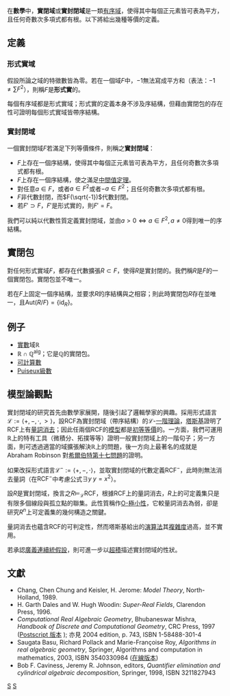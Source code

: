 {{NoteTA
|G1 = Math
|1 = zh-cn:域; zh-tw:體;
}}
在'''數學'''中，'''實閉域'''或'''實封閉域'''是一類[[有序域|有序域]]，使得其中每個正元素皆可表為平方，且任何奇數次多項式都有根。以下將給出幾種等價的定義。

==定義==
===形式實域===
假設所論之域的特徵數皆為零。若在一個域<math>F</math>中，<math>-1</math>無法寫成平方和（表法：<math>-1 \neq \sum F^2</math>），則稱<math>F</math>是'''形式實'''的。

每個有序域都是形式實域；形式實的定義本身不涉及序結構，但藉由實閉包的存在性可證明每個形式實域皆帶序結構。

===實封閉域===
一個實封閉域<math>F</math>若滿足下列等價條件，則稱之'''實封閉域'''：

* <math>F</math>上存在一個序結構，使得其中每個正元素皆可表為平方，且任何奇數次多項式都有根。
* <math>F</math>上存在一個序結構，使之滿足[[中間值定理|中間值定理]]。
* 對任意<math>a \in F</math>，或者<math>a \in F^2</math>或者<math>-a \in F^2</math>；且任何奇數次多項式都有根。
* <math>F</math>非代數封閉，而<math>F(\sqrt{-1})</math>代數封閉。
* 若<math>F' \supset F</math>，<math>F'</math>是形式實的，則<math>F'=F</math>。

我們可以純以代數性質定義實封閉域，並由<math>a > 0 \Leftrightarrow a \in F^2, a \neq 0</math>得到唯一的序結構。

==實閉包==
對任何形式實域<math>F</math>，都存在代數擴張<math>R \subset F</math>，使得<math>R</math>是實封閉的。我們稱<math>R</math>是<math>F</math>的一個實閉包。實閉包並不唯一。

若在<math>F</math>上固定一個序結構，並要求<math>R</math>的序結構與之相容；則此時實閉包<math>R</math>存在並唯一，且<math>\mathrm{Aut}(R/F) = \{\mathrm{id}_R\}</math>。

==例子==
* [[實數|實數]]域<math>\mathbb{R}</math>
* <math>\mathbb{R} \cap \mathbb{Q}^\mathrm{alg}</math>；它是<math>\mathbb{Q}</math>的實閉包。
* [[可計算數|可計算數]]
* [[Puiseux級數|Puiseux級數]]

==模型論觀點==
實封閉域的研究首先由數學家展開，隨後引起了邏輯學家的興趣。採用形式語言<math>\mathcal{L} := \langle +, -, \cdot, > \rangle</math>，設<math>\mathrm{RCF}</math>為實封閉域（帶序結構）的<math>\mathcal{L}</math>-[[一階邏輯|一階理論]]，[[塔斯基|塔斯基]]證明了<math>\mathrm{RCF}</math>上有[[量詞消去|量詞消去]]；因此任兩個<math>\mathrm{RCF}</math>的[[模型論|模型]]都是[[初等等價|初等等價]]的。一方面，我們可運用<math>\mathbb{R}</math>上的特有工具（微積分、拓撲等等）證明一般實封閉域上的一階句子；另一方面，則可透過適當的域擴張解決<math>\mathbb{R}</math>上的問題，後一方向上最著名的成就是 Abraham Robinson 對[[希爾伯特第十七問題|希爾伯特第十七問題]]的證明。

如果改採形式語言<math>\mathcal{L}^- := \langle +, -, \cdot \rangle</math>，並取實封閉域的代數定義<math>\mathrm{RCF}^-</math>，此時則無法消去量詞（在<math>\mathrm{RCF}^-</math>中考慮公式<math>\exists y\; y=x^2</math>）。

設<math>R</math>是實封閉域，換言之<math>R \models_\mathcal{L} \mathrm{RCF}</math>，根據<math>\mathrm{RCF}</math>上的量詞消去，<math>R</math>上的可定義集只是有限多個線段與孤立點的聯集。此性質稱作[[O-極小性|O-極小性]]，它較量詞消去為弱，卻是研究<math>R^n</math>上可定義集的幾何構造之關鍵。

量詞消去也蘊含<math>\mathrm{RCF}</math>的可判定性，然而塔斯基給出的[[演算法|演算法]]其[[計算複雜性理論|複雜度]]過高，並不實用。

若承認[[連續統假設|廣義連續統假設]]，則可進一步以[[超積|超積]]描述實封閉域的性狀。

==文獻==
* Chang, Chen Chung and Keisler, H. Jerome: ''Model Theory'', North-Holland, 1989.
* H. Garth Dales and W. Hugh Woodin: ''Super-Real Fields'', Clarendon Press, 1996.
* ''Computational Real Algebraic Geometry'', Bhubaneswar Mishra, ''Handbook of Discrete and Computational Geometry'', CRC Press, 1997 ([http://www.cs.nyu.edu/mishra/PUBLICATIONS/97.real-alg.ps Postscript 版本] {{Wayback|url=http://www.cs.nyu.edu/mishra/PUBLICATIONS/97.real-alg.ps |date=20191030143515 }}); 亦見 2004 edition, p. 743, ISBN 1-58488-301-4
* Saugata Basu, Richard Pollack and Marie-Françoise Roy, ''Algorithms in real algebraic geometry'', Springer, Algorithms and computation in mathematics, 2003, ISBN 3540330984 ([https://web.archive.org/web/20070314030807/http://perso.univ-rennes1.fr/marie-francoise.roy/bpr-posted1.html 在線版本])
* Bob F. Caviness, Jeremy R. Johnson, editors, ''Quantifier elimination and cylindrical algebraic decomposition'', Springer, 1998, ISBN 3211827943

[[Category:域論|S]]
[[Category:抽象代數|S]]